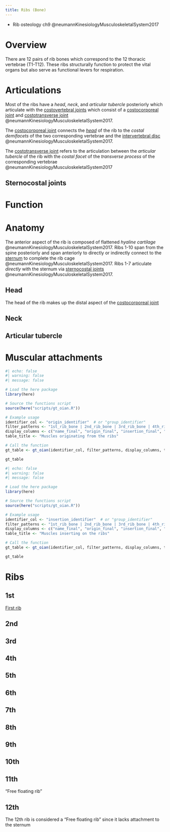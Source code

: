 ```yaml
---
title: Ribs (Bone)
---
```



::: {.callout title="Reading list"}

- Rib osteology ch9 @neumannKinesiologyMusculoskeletalSystem2017

:::

# Overview

There are 12 pairs of rib bones which correspond to the 12 thoracic vertebrae (T1-T12).
These ribs structurally function to protect the vital organs but also serve as functional levers for respiration.


# Articulations

Most of the ribs have a *head*, *neck*, and *articular tubercle* posteriorly which articulate with the [costovertebral joints]({{< var ref-costovertebral-joint.path >}}) which consist of a [costocorporeal joint]({{< var ref-costocorporeal-joint.path >}}) and [costotransverse joint]({{< var ref-costotransverse-joint.path >}}) @neumannKinesiologyMusculoskeletalSystem2017.

The [costocorporeal joint]({{< var ref-costocorporeal-joint.path >}}) connects the [*head*](#head) of the rib to the *costal demifacets* of the two corresponding vertebrae and the [intervertebral disc]({{< var ref-intervertebral-disc.path >}}) @neumannKinesiologyMusculoskeletalSystem2017.

The [costotransverse joint]({{< var ref-costotransverse-joint.path >}}) refers to the articulation between the *articular tubercle* of the rib with the *costal facet* of the *transverse process* of the corresponding vertebrae @neumannKinesiologyMusculoskeletalSystem2017

## Sternocostal joints



# Function



# Anatomy

The anterior aspect of the rib is composed of flattened *hyaline cartilage* @neumannKinesiologyMusculoskeletalSystem2017.
Ribs 1-10 span from the spine posteriorly and span anteriorly to directly or indirectly connect to the [sternum]({{< var ref-sternum-bone.path >}}) to complete the rib cage @neumannKinesiologyMusculoskeletalSystem2017.
Ribs 1-7 articulate *directly* with the sternum via [sternocostal joints]({{< var ref-sternocostal-joint.path >}}) @neumannKinesiologyMusculoskeletalSystem2017.

## Head {#head}

The head of the rib makes up the distal aspect of the [costocorporeal joint]({{< var ref-costocorporeal-joint.path >}})

## Neck {#neck}

## Articular tubercle {#articular-tubercle}


# Muscular attachments

```r
#| echo: false
#| warning: false
#| message: false

# Load the here package
library(here)

# Source the functions script
source(here("scripts/gt_oian.R"))

# Example usage
identifier_col <- "origin_identifier"  # or "group_identifier"
filter_patterns <- "1st_rib_bone | 2nd_rib_bone | 3rd_rib_bone | 4th_rib_bone | 5th_rib_bone | 6th_rib_bone | 7th_rib_bone | 8th_rib_bone | 9th_rib_bone | 10th_rib_bone | 11th_rib_bone | 12_rib_bone"
display_columns <- c("name_final", "origin_final", "insertion_final", "innervation_final", "action_final")
table_title <- "Muscles originating from the ribs"

# Call the function
gt_table <- gt_oian(identifier_col, filter_patterns, display_columns, table_title)

gt_table
```


```r
#| echo: false
#| warning: false
#| message: false

# Load the here package
library(here)

# Source the functions script
source(here("scripts/gt_oian.R"))

# Example usage
identifier_col <- "insertion_identifier"  # or "group_identifier"
filter_patterns <- "1st_rib_bone | 2nd_rib_bone | 3rd_rib_bone | 4th_rib_bone | 5th_rib_bone | 6th_rib_bone | 7th_rib_bone | 8th_rib_bone | 9th_rib_bone | 10th_rib_bone | 11th_rib_bone | 12_rib_bone"
display_columns <- c("name_final", "origin_final", "insertion_final", "innervation_final", "action_final")
table_title <- "Muscles inserting on the ribs"

# Call the function
gt_table <- gt_oian(identifier_col, filter_patterns, display_columns, table_title)

gt_table
```


# Ribs

## 1st

[First rib]({{< var ref-1st-rib.path >}})

## 2nd

## 3rd

## 4th

## 5th

## 6th

## 7th

## 8th

## 9th

## 10th

## 11th 

"Free floating rib"

## 12th

The 12th rib is considered a "Free floating rib" since it lacks attachment to the sternum